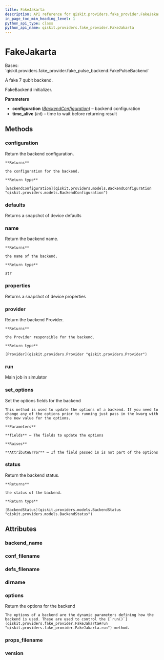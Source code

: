 ```yaml
---
title: FakeJakarta
description: API reference for qiskit.providers.fake_provider.FakeJakarta
in_page_toc_min_heading_level: 1
python_api_type: class
python_api_name: qiskit.providers.fake_provider.FakeJakarta
---
```


# FakeJakarta

<Class id="qiskit.providers.fake_provider.FakeJakarta" isDedicatedPage={true} github="https://github.com/qiskit/qiskit/tree/stable/0.22/qiskit/providers/fake_provider/backends/jakarta/fake_jakarta.py" signature="FakeJakarta">
  Bases: `qiskit.providers.fake_provider.fake_pulse_backend.FakePulseBackend`

  A fake 7 qubit backend.

  FakeBackend initializer.

  **Parameters**

  *   **configuration** ([*BackendConfiguration*](qiskit.providers.models.BackendConfiguration "qiskit.providers.models.BackendConfiguration")) – backend configuration
  *   **time\_alive** (*int*) – time to wait before returning result

  ## Methods

  ### configuration

  <Function id="qiskit.providers.fake_provider.FakeJakarta.configuration" signature="FakeJakarta.configuration()">
    Return the backend configuration.

    **Returns**

    the configuration for the backend.

    **Return type**

    [BackendConfiguration](qiskit.providers.models.BackendConfiguration "qiskit.providers.models.BackendConfiguration")
  </Function>

  ### defaults

  <Function id="qiskit.providers.fake_provider.FakeJakarta.defaults" signature="FakeJakarta.defaults()">
    Returns a snapshot of device defaults
  </Function>

  ### name

  <Function id="qiskit.providers.fake_provider.FakeJakarta.name" signature="FakeJakarta.name()">
    Return the backend name.

    **Returns**

    the name of the backend.

    **Return type**

    str
  </Function>

  ### properties

  <Function id="qiskit.providers.fake_provider.FakeJakarta.properties" signature="FakeJakarta.properties()">
    Returns a snapshot of device properties
  </Function>

  ### provider

  <Function id="qiskit.providers.fake_provider.FakeJakarta.provider" signature="FakeJakarta.provider()">
    Return the backend Provider.

    **Returns**

    the Provider responsible for the backend.

    **Return type**

    [Provider](qiskit.providers.Provider "qiskit.providers.Provider")
  </Function>

  ### run

  <Function id="qiskit.providers.fake_provider.FakeJakarta.run" signature="FakeJakarta.run(run_input, **kwargs)">
    Main job in simulator
  </Function>

  ### set\_options

  <Function id="qiskit.providers.fake_provider.FakeJakarta.set_options" signature="FakeJakarta.set_options(**fields)">
    Set the options fields for the backend

    This method is used to update the options of a backend. If you need to change any of the options prior to running just pass in the kwarg with the new value for the options.

    **Parameters**

    **fields** – The fields to update the options

    **Raises**

    **AttributeError** – If the field passed in is not part of the options
  </Function>

  ### status

  <Function id="qiskit.providers.fake_provider.FakeJakarta.status" signature="FakeJakarta.status()">
    Return the backend status.

    **Returns**

    the status of the backend.

    **Return type**

    [BackendStatus](qiskit.providers.models.BackendStatus "qiskit.providers.models.BackendStatus")
  </Function>

  ## Attributes

  ### backend\_name

  <Attribute id="qiskit.providers.fake_provider.FakeJakarta.backend_name" attributeValue="'fake_jakarta'" />

  ### conf\_filename

  <Attribute id="qiskit.providers.fake_provider.FakeJakarta.conf_filename" attributeValue="'conf_jakarta.json'" />

  ### defs\_filename

  <Attribute id="qiskit.providers.fake_provider.FakeJakarta.defs_filename" attributeValue="'defs_jakarta.json'" />

  ### dirname

  <Attribute id="qiskit.providers.fake_provider.FakeJakarta.dirname" attributeValue="'/home/runner/work/qiskit/qiskit/.tox/docs/lib/python3.8/site-packages/qiskit/providers/fake_provider/backends/jakarta'" />

  ### options

  <Attribute id="qiskit.providers.fake_provider.FakeJakarta.options">
    Return the options for the backend

    The options of a backend are the dynamic parameters defining how the backend is used. These are used to control the [`run()`](qiskit.providers.fake_provider.FakeJakarta#run "qiskit.providers.fake_provider.FakeJakarta.run") method.
  </Attribute>

  ### props\_filename

  <Attribute id="qiskit.providers.fake_provider.FakeJakarta.props_filename" attributeValue="'props_jakarta.json'" />

  ### version

  <Attribute id="qiskit.providers.fake_provider.FakeJakarta.version" attributeValue="1" />
</Class>

